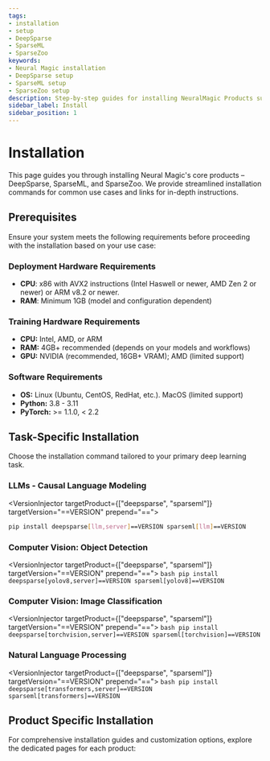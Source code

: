 ```yaml
---
tags:
- installation
- setup
- DeepSparse
- SparseML
- SparseZoo
keywords:
- Neural Magic installation
- DeepSparse setup
- SparseML setup
- SparseZoo setup
description: Step-by-step guides for installing NeuralMagic Products such as DeepSparse, SparseML, and SparseZoo.
sidebar_label: Install
sidebar_position: 1
---
```


# Installation

This page guides you through installing Neural Magic's core products – DeepSparse, SparseML, and SparseZoo.
We provide streamlined installation commands for common use cases and links for in-depth instructions.

## Prerequisites

Ensure your system meets the following requirements before proceeding with the installation based on your use case:

### Deployment Hardware Requirements

- <b>CPU</b>: x86 with AVX2 instructions (Intel Haswell or newer, AMD Zen 2 or newer) or ARM v8.2 or newer.
- <b>RAM</b>: Minimum 1GB (model and configuration dependent)

### Training Hardware Requirements

- <b>CPU:</b> Intel, AMD, or ARM
- <b>RAM:</b> 4GB+ recommended (depends on your models and workflows)
- <b>GPU:</b> NVIDIA (recommended, 16GB+ VRAM); AMD (limited support)

### Software Requirements

- <b>OS:</b> Linux (Ubuntu, CentOS, RedHat, etc.). MacOS (limited support)
- <b>Python:</b> 3.8 - 3.11
- <b>PyTorch:</b> >= 1.1.0, < 2.2

## Task-Specific Installation

Choose the installation command tailored to your primary deep learning task.

### LLMs - Causal Language Modeling

<VersionInjector targetProduct={["deepsparse", "sparseml"]} targetVersion="==VERSION" prepend="==">
```bash
pip install deepsparse[llm,server]==VERSION sparseml[llm]==VERSION
```
</VersionInjector>

### Computer Vision: Object Detection

<VersionInjector targetProduct={["deepsparse", "sparseml"]} targetVersion="==VERSION" prepend="==">
    ```bash
    pip install deepsparse[yolov8,server]==VERSION sparseml[yolov8]==VERSION
    ```
</VersionInjector>

### Computer Vision: Image Classification

<VersionInjector targetProduct={["deepsparse", "sparseml"]} targetVersion="==VERSION" prepend="==">
    ```bash
    pip install deepsparse[torchvision,server]==VERSION sparseml[torchvision]==VERSION
    ```
</VersionInjector>

### Natural Language Processing

<VersionInjector targetProduct={["deepsparse", "sparseml"]} targetVersion="==VERSION" prepend="==">
    ```bash
    pip install deepsparse[transformers,server]==VERSION sparseml[transformers]==VERSION
    ```
</VersionInjector>

## Product Specific Installation

For comprehensive installation guides and customization options, explore the dedicated pages for each product:

<DocCardList />
